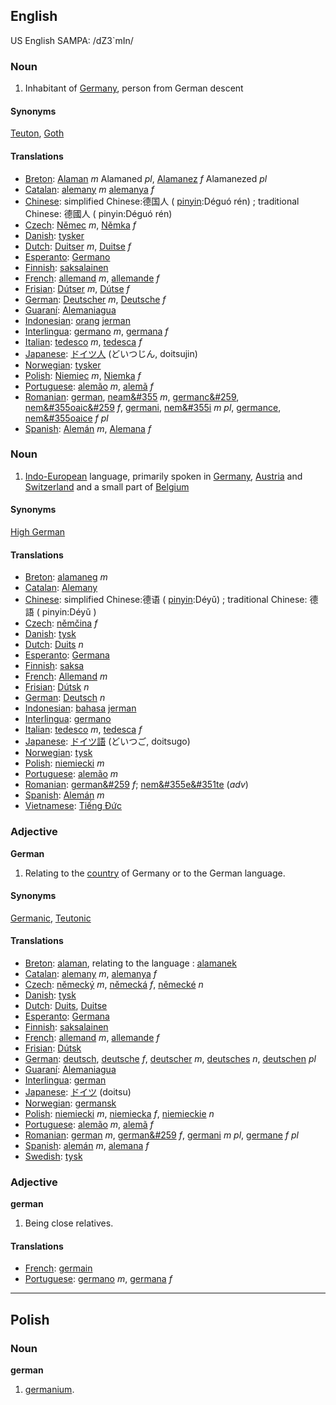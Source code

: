 ==English==
US English SAMPA: /dZ3`mIn/
===Noun===

#Inhabitant of [[Germany]], person from German descent
====Synonyms====
[[Teuton]], [[Goth]]
====Translations====
*[[Breton]]: [[Alaman]] ''m'' Alamaned ''pl'', [[Alamanez]] ''f'' Alamanezed ''pl''
*[[Catalan]]: [[alemany]] ''m'' [[alemanya]] ''f''
*[[Chinese]]: simplified Chinese:德国人 ( [[pinyin]]:Déguó rén) ; traditional Chinese: 德國人 ( pinyin:Déguó rén) 
*[[Czech]]: [[Němec]] ''m'', [[Němka]] ''f''
*[[Danish]]: [[tysker]]
*[[Dutch]]: [[Duitser]] ''m'', [[Duitse]] ''f''
*[[Esperanto]]: [[Germano]]
*[[Finnish]]: [[saksalainen]]
*[[French]]: [[allemand]] ''m'', [[allemande]] ''f''
*[[Frisian]]: [[Dútser]] ''m'', [[Dútse]] ''f''
*[[German]]: [[Deutscher]] ''m'', [[Deutsche]] ''f''
*[[Guaraní]]: [[Alemaniagua]]
*[[Indonesian]]: [[orang]] [[jerman]]
*[[Interlingua]]: [[germano]] ''m'', [[germana]] ''f''
*[[Italian]]: [[tedesco]] ''m'', [[tedesca]] ''f''
*[[Japanese]]: [[ドイツ人]] (どいつじん, doitsujin)
*[[Norwegian]]: [[tysker]]
*[[Polish]]: [[Niemiec]] ''m'', [[Niemka]] ''f''
*[[Portuguese]]: [[alemão]] ''m'', [[alemã]] ''f''
*[[Romanian]]: [[german]], [[neam&#355]] ''m'', [[germanc&#259]], [[nem&#355oaic&#259]] ''f'', [[germani]], [[nem&#355i]] ''m pl'', [[germance]], [[nem&#355oaice]] ''f pl''
*[[Spanish]]: [[Alemán]] ''m'', [[Alemana]] ''f''

===Noun===
#[[Indo-European]] language, primarily spoken in [[Germany]], [[Austria]] and [[Switzerland]] and a small part of [[Belgium]]
====Synonyms====
[[High German]]
====Translations====
*[[Breton]]: [[alamaneg]] ''m''
*[[Catalan]]: [[Alemany]]
*[[Chinese]]: simplified Chinese:德语 ( [[pinyin]]:Déyǔ) ; traditional Chinese: 德語 ( pinyin:Déyǔ ) 
*[[Czech]]: [[němčina]] ''f''
*[[Danish]]: [[tysk]]
*[[Dutch]]: [[Duits]] ''n''
*[[Esperanto]]: [[Germana]]
*[[Finnish]]: [[saksa]]
*[[French]]: [[Allemand]] ''m''
*[[Frisian]]: [[Dútsk]] ''n''
*[[German]]: [[Deutsch]] ''n''
*[[Indonesian]]: [[bahasa]] [[jerman]]
*[[Interlingua]]: [[germano]]
*[[Italian]]: [[tedesco]] ''m'', [[tedesca]] ''f''
*[[Japanese]]: [[ドイツ語]] (どいつご, doitsugo)
*[[Norwegian]]: [[tysk]]
*[[Polish]]: [[niemiecki]] ''m''
*[[Portuguese]]: [[alemão]] ''m''
*[[Romanian]]: [[german&#259]] ''f''; [[nem&#355e&#351te]] (''adv'')
*[[Spanish]]: [[Alemán]] ''m''
*[[Vietnamese]]: [[Tiếng Ðức]]

===Adjective===
'''German'''
#Relating to the [[country]] of Germany or to the German language.
====Synonyms====
[[Germanic]], [[Teutonic]]
====Translations====
*[[Breton]]: [[alaman]], relating to the language : [[alamanek]]
*[[Catalan]]: [[alemany]] ''m'', [[alemanya]] ''f''
*[[Czech]]: [[německý]] ''m'', [[německá]] ''f'', [[německé]] ''n''
*[[Danish]]: [[tysk]]
*[[Dutch]]: [[Duits]], [[Duitse]]
*[[Esperanto]]: [[Germana]]
*[[Finnish]]: [[saksalainen]]
*[[French]]: [[allemand]] ''m'', [[allemande]] ''f''
*[[Frisian]]: [[Dútsk]]
*[[German]]: [[deutsch]], [[deutsche]] ''f'', [[deutscher]] ''m'', [[deutsches]] ''n'', [[deutschen]] ''pl''
*[[Guaraní]]: [[Alemaniagua]]
*[[Interlingua]]: [[german]]
*[[Japanese]]: [[ドイツ]] (doitsu)
*[[Norwegian]]: [[germansk]]
*[[Polish]]: [[niemiecki]] ''m'', [[niemiecka]] ''f'', [[niemieckie]] ''n''
*[[Portuguese]]: [[alemão]] ''m'', [[alemã]] ''f''
*[[Romanian]]: [[german]] ''m'', [[german&#259]] ''f'', [[germani]] ''m pl'', [[germane]] ''f pl''
*[[Spanish]]: [[alemán]] ''m'', [[alemana]] ''f''
*[[Swedish]]: [[tysk]]

===Adjective===
'''german'''
#Being close relatives.

====Translations====
*[[French]]: [[germain]]
*[[Portuguese]]: [[germano]] ''m'', [[germana]] ''f''

----

==Polish==
===Noun===
'''german'''
# [[germanium]].